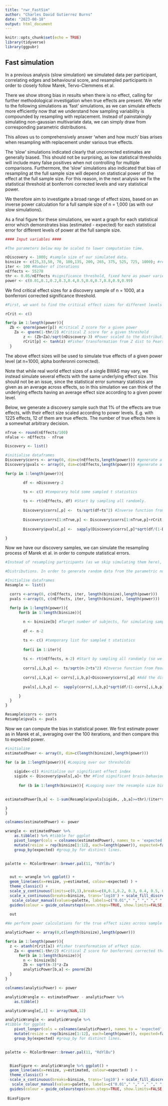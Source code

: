```yaml
---
title: "rwr_FastSim"
author: "Charles David Gutierrez Burns"
date: "2023-08-18"
output: html_document
---
```


```r
knitr::opts_chunk$set(echo = TRUE)
library(tidyverse)
library(ggpubr)
```

## Fast simulation

In a previous analysis (slow simulation) we simulated data per participant, correlating edges and behavioural score, and resampled participants in order to closely follow Marek, Tervo-Clemmens et al.

There we show strong bias in results when there is no effect, calling for further methodological investigation when true effects are present. We refer to the following simulations as 'fast' simulations, as we can simulate effects more efficiently now that we understand how sampling variability is compounded by resampling with replacement. Instead of painstakingly simulating non-gaussian multivariate data, we can simply draw from corresponding parametric distributions. 

This allows us to comprehensively answer 'when and how much' bias arises when resampling with replacement under various true effects.

The 'slow' simulations indicated clearly that uncorrected estimates are generally biased. 
This should not be surprising, as low statistical thresholds will include many false positives when not controlling for multiple comparisons. Furthermore, the 'slow' simulations also indicated that bias of resampling at the full sample size will depend on statistical power of the effect at the full sample size. For this reason, in the next analysis we fix the statistical threshold at bonferroni corrected levels and vary statistical power.

We therefore aim to investigate a broad range of effect sizes, based on an inverse power calculation for a full sample size of n = 1,000 (as with our slow simulations).

As a final figure for these simulations, we want a graph for each statistical error which demonstrates bias (estimated - expected) for each statistical error for different levels of power at the full sample size. 

```r
#### Input variables ####

#The parameters below may be scaled to lower computation time.

nDiscovery <- 1000; #sample size of our simulated data.
binsize <- c(25,33,50, 70, 100,135, 200, 265, 375, 525, 725, 1000); #resample size bins
iter <- 100 #Number of iterations
nEffects <- 55278
thr <- 0.05/nEffects #significance threshold, fixed here as power varies
power <- c(0.01,0.1,0.2,0.3,0.4,0.5,0.6,0.7,0.8,0.9,0.99)

```

We find critical effect sizes for a discovery sample of n = 1000, at a bonferroni corrected significance threshold.

```r
#First, we want to find the critical effect sizes for different levels of statistical power at the full sample size. 

rCrit <- c()

for(p in 1:length(power)){
  Zb <- qnorm(power[p]) #Critical Z score for a given power
    Za <- qnorm(1-thr/2) #Critical Z score for a given threshold
        z <- (Zb+Za)/sqrt(nDiscovery-3) #Power scaled to the distribution at full sample size
        rCrit[p] <- tanh(z) #Fisher transformation from Z dist to Pearson Correlation Dist.
  }

```

The above effect sizes will be used to simulate true effects of a given power level (at n=1000, alpha bonferonni corrected). 

Note that while real world effect sizes of a single BWAS may vary, we instead simulate several effects with the same underlying effect size. This should not be an issue, since the statistical error summary statistics are given as an average across effects, so in this simulation we can think of the underlying effects having an average effect size according to a given power level.

Below, we generate a discovery sample such that 1% of the effects are true effects, with their effect size scaled according to power levels. E.g. with 1225 effects, 12 of them are true effects. The number of true effects here is a somewhat arbitrary decision.

```r

nTrue <- round(nEffects/100)
nFalse <- nEffects - nTrue

Discovery <- list()

#initialise dataframes
Discovery$corrs <- array(0, dim=c(nEffects,length(power))) #generate a list of effects for each power
Discovery$pvals <- array(0, dim=c(nEffects,length(power))) #generate a list of pvalues for each power

for(p in 1:length(power)){

        df <- nDiscovery-2

        ts <- c() #temporary hold some sampled t statistics
          
        ts <- rt(nEffects, df) #Start by sampling all randomly.
        
        Discovery$corrs[,p] <-  ts/sqrt(df+ts^2) #Inverse function from Pearson r to t statistic.
        
        Discovery$corrs[1:nTrue,p] <- Discovery$corrs[1:nTrue,p]+rCrit[p] #True effects simulated by adding sampling variability (random effect size) to the true effect size.
        
        Discovery$pvals[,p] <-  sapply(Discovery$corrs[,p]*sqrt(df/(1-Discovery$corrs[,p]^2)) , function(x){2*min(pt(x, df), pt(x, df, lower.tail=FALSE))}) #calculating p-values

}


```

Now we have our discovery samples, we can simulate the resampling process of Marek et al. in order to compute statistical errors.


```r
#Instead of resampling participants (as we skip simulating them here), we simulate data as if it had been resampled. Importantly, we use the fact that a resample adds sampling variability to the observed effect sizes in the discovery sample (full sample size).

#Distributions. In order to generate random data from the parametric null-distribution of a Pearson correlation on n=900 points, we want to pass a uniform distribution through an inverse cumulative distribution function.

#Initialise dataframes
Resample <- list()

  corrs <-array(0, c(nEffects, iter, length(binsize),length(power)))
  pvals <-array(0, c(nEffects, iter, length(binsize), length(power)))

  for(p in 1:length(power)){
      for(b in 1:length(binsize)){
        
        n <- binsize[b] #Target number of subjects, for simulating sampling variability
        
        df <- n-2

        ts <- c() #temporary list for sampled t statistics
        
        for(i in 1:iter){
          
        ts <- rt(nEffects, n-2) #Start by sampling all randomly (so we treat false-positives as random effects).
        
        corrs[,i,b,p] <-  ts/sqrt(n-2+ts^2) #Inverse function from Pearson r to t statistic.
        
        corrs[,i,b,p] <- corrs[,i,b,p]+Discovery$corrs[,p] #Add the discovery sample effects, as if resampled
        
        pvals[,i,b,p] <-  sapply(corrs[,i,b,p]*sqrt(df/(1-corrs[,i,b,p]^2)) , function(x){2*min(pt(x, df), pt(x, df, lower.tail=FALSE))}) #calculating p-values

      }
  }
}

Resample$corrs <- corrs
Resample$pvals <- pvals

```

Now we can compute the bias in statistical power. We first estimate power as in Marek et al., averaging over the 100 iterations, and then compare this to expected power.

```r

#initialise
estimatedPower <- array(0, dim=c(length(binsize),length(power))) 

for (a in 1:length(power)){ #Looping over our thresholds
    
    sigidx<-c() #initialise our significant effect index
    sigidx <- Discovery$pvals[,a]< thr #Find significant brain-behaviours in original sample according to our bonferroni corrected threshold.
   
      for (b in 1:length(binsize)){ #Looping over the resample size bins
        

estimatedPower[b,a] <- 1-sum(Resample$pvals[sigidx, ,b,a]>=thr)/(iter*sum(sigidx)) #1- false negative, the latter estimated by the proportion of originally significant edges which are non-significant in the resample, averaged over all iterations. Note this returns NaN when no edges pass the iteration threshold in the original sample.

}
}
```


```r
colnames(estimatedPower) <- power

wrangle <- estimatedPower %>%
    as.tibble() %>% #tibble for ggplot 
    pivot_longer(cols = colnames(estimatedPower), names_to = 'expected', values_to='estimated') %>% #allows grouping by significance thresholds
    mutate(resize = rep(binsize[1:12], each=length(power)), expected=factor(expected, levels=power)) %>% #Add a column for resample size bins (our x-axis)
    group_by(expected) #group_by for distinct lines.
  

palette <- RColorBrewer::brewer.pal(11, "RdYlBu")


  out <- wrangle %>% ggplot() + 
  geom_line(aes(x=resize, y=estimated, colour=expected) ) + 
  theme_classic() + 
  scale_y_continuous(limits=c(0,1),breaks=c(0,0.1,0.2, 0.3, 0.4, 0.5, 0.6, 0.7,0.8,0.9,1), labels=c('0%','10%','20%','30%','40%','50%', '60%', '70%', '80%','90%','100%'))+ 
  scale_x_continuous(breaks=binsize, trans='log10') + scale_fill_discrete(labels=thr) + labs(subtitle = 'Estimated Power (1-false negative rates)', y='Statistical Power', x='Sample Size', colour='\U003B1') +
   scale_colour_manual(values=palette, labels=c("0.01"," "," "," "," "," "," "," "," ","0.99"))+ 
  guides(colour = guide_coloursteps(even.steps=TRUE, show.limits=FALSE,direction= 'horizontal',reverse=0, barheight = unit(0.3, "cm"), barwidth=unit(2.1,"cm"),label.position='top', title.position="top", title="Discovery Power"))+theme(legend.position=c(0.17,0.35))
  
  out
```


```r

#We perform power calculations for the true effect sizes across sample size (all bonferonni corrected)

analyticPower <- array(0,c(length(binsize),length(power)))

for(a in 1:length(power)){
  z <- atanh(rCrit[a]) #fisher transformation of effect size.
    Za <- qnorm(1-thr/2) #Critical Z score for bonferroni corrected threhshold
      for(b in 1:length(binsize)){
        n <- binsize[b]
        Zb <- sqrt(n-3)*z-Za      
        analyticPower[b,a] <- pnorm(Zb)
  }
}

colnames(analyticPower) <- power

analyticWrangle <- estimatedPower - analyticPower %>%
    as.tibble() 

analyticWrangle[,1] <- array(NaN,12)

analyticWrangle <- analyticWrangle %>%
#tibble for ggplot 
    pivot_longer(cols = colnames(analyticPower), names_to = 'expected', values_to='estimated') %>% #allows grouping by significance thresholds
    mutate(resize = rep(binsize[1:12], each=length(power)), expected=factor(expected, levels=power)) %>% #Add a column for resample size bins (our x-axis)
    group_by(expected) #group_by for distinct lines.
  

palette <- RColorBrewer::brewer.pal(11, "RdYlBu")


  BiasFigure <- analyticWrangle %>% ggplot() + 
  geom_line(aes(x=resize, y=estimated, colour=expected) ) + 
  theme_classic() + 
  scale_x_continuous(breaks=binsize, trans='log10') + scale_fill_discrete(labels=thr) + labs(subtitle = 'Bias (estimated - expected)', y='Statistical Power', x='Sample Size', colour='\U003B1') +
   scale_colour_manual(values=palette, labels=c("0.01"," "," "," "," "," "," "," "," ","0.99"))+ 
  guides(colour = guide_coloursteps(even.steps=TRUE, show.limits=FALSE,direction= 'horizontal',reverse=0, barheight = unit(0.3, "cm"), barwidth=unit(2.1,"cm"),label.position='top', title.position="top", title="Discovery Power"))+theme(legend.position=c(0.17,0.35))
  
 BiasFigure
```

